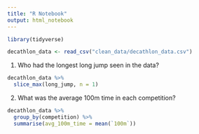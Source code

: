 ```yaml
---
title: "R Notebook"
output: html_notebook
---
```


```r
library(tidyverse)
```

```r
decathlon_data <- read_csv("clean_data/decathlon_data.csv")
```

1. Who had the longest long jump seen in the data?

```r
decathlon_data %>% 
  slice_max(long_jump, n = 1)
```

2. What was the average 100m time in each competition?

```r
decathlon_data %>% 
  group_by(competition) %>% 
  summarise(avg_100m_time = mean(`100m`))
```

